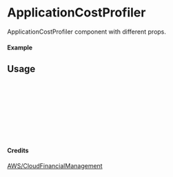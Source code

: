 
<Meta of={ApplicationCostProfiler} title="AWS/CloudFinancialManagement/ApplicationCostProfiler" />

# ApplicationCostProfiler

ApplicationCostProfiler component with different props.

#### Example

<Canvas of={ApplicationCostProfiler.Primary} />

## Usage

```ts
import { ApplicationCostProfiler } from "yadl-ui";

const Example = () => {
  return (
      <ApplicationCostProfiler />
  );
};

export default Example;
```

#### Credits
[AWS/CloudFinancialManagement](https://aws-icons.com/)

